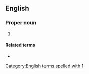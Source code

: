 ==English==

===Proper noun===
{{en-proper noun}}

# {{abbreviation of|1 Samuel|lang=en}}

====Related terms====
* {{l|en|2 Sam.}}

[[Category:English terms spelled with 1]]